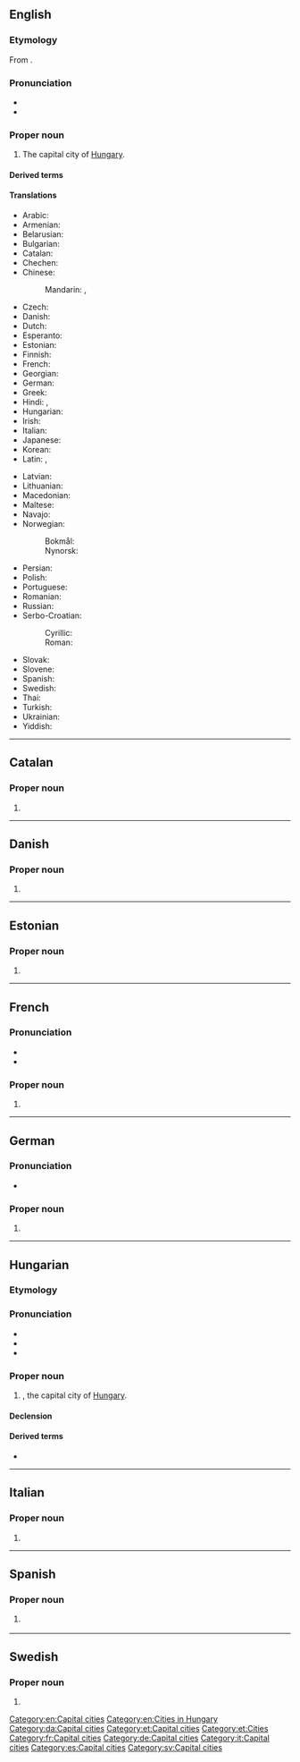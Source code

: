 {{also|Budapešť}}
==English==
{{wikipedia}}

===Etymology===
From {{bor|en|hu|Budapest}}.

===Pronunciation===
* {{IPA|en|/ˈbuːdəpɛst/|/ˈbʊdəpɛst/|/ˈbjuːdəpɛst/|/ˈbuːdəpɛʃt/}}
* {{audio|en|En-us-Budapest.ogg|Audio (US)}}

===Proper noun===
{{en-proper noun}}

# The capital city of [[Hungary]].

====Derived terms====
{{col2|en
|Budapester
|Budapestian
}}

====Translations====
{{trans-top|the capital city of Hungary}}
* Arabic: {{t|ar|بُودَابِسْت|m|tr=budābist}}
* Armenian: {{t+|hy|Բուդապեշտ}}
* Belarusian: {{t|be|Будапе́шт|m}}
* Bulgarian: {{t|bg|Будапе́ща|f}}
* Catalan: {{t|ca|Budapest}}
* Chechen: {{t|ce|Будапешт}}
* Chinese:
*: Mandarin: {{t+|cmn|布達佩斯}}, {{t+|cmn|布达佩斯|tr=Bùdápèisī}}
* Czech: {{t+|cs|Budapešť|f}}
* Danish: {{t+|da|Budapest}}
* Dutch: {{t+|nl|Boedapest|n}}
* Esperanto: {{t+|eo|Budapeŝto}}
* Estonian: {{t+|et|Budapest}}
* Finnish: {{t+|fi|Budapest}}
* French: {{t+|fr|Budapest|m}}
* Georgian: {{t|ka|ბუდაპეშტი}}
* German: {{t+|de|Budapest|n}}
* Greek: {{t+|el|Βουδαπέστη|f}}
* Hindi: {{t|hi|बुदापैशत}}, {{t|hi|बुडापेस्ट|tr=buḍāpēsṭ}}
* Hungarian: {{t+|hu|Budapest}}
* Irish: {{t|ga|Búdaipeist|f}}
* Italian: {{t+|it|Budapest|f}}
* Japanese: {{t|ja|ブダペスト|tr=Budapesuto}}
* Korean: {{t+|ko|부다페스트|tr=Budapeseuteu}}
* Latin: {{t|la|Budapestinum|n}}, {{t|la|Aquincum|n}}
{{trans-mid}}
* Latvian: {{t|lv|Budapešta}}
* Lithuanian: {{t|lt|Budapeštas}}
* Macedonian: {{t+|mk|Бу́димпешта|f}}
* Maltese: {{t|mt|Budapest}}
* Navajo: {{t|nv|Bodobesh}}
* Norwegian:
*: Bokmål: {{t+|nb|Budapest}}
*: Nynorsk: {{t|nn|Budapest}}
* Persian: {{t|fa|بوداپست|tr=budâpest}}
* Polish: {{t+|pl|Budapeszt|m}}
* Portuguese: {{t+|pt|Budapeste}}
* Romanian: {{t+|ro|Budapesta|f}}
* Russian: {{t+|ru|Будапе́шт|m}}
* Serbo-Croatian:
*: Cyrillic: {{t|sh|Бу̀димпешта|f}}
*: Roman: {{t+|sh|Bùdimpešta|f}}
* Slovak: {{t+|sk|Budapešť|f}}
* Slovene: {{t+|sl|Búdimpešta|f}}
* Spanish: {{t+|es|Budapest|m}}
* Swedish: {{t+|sv|Budapest}}
* Thai: {{t|th|บูดาเปสต์|tr=boodaabpàyt}}
* Turkish: {{t+|tr|Budapeşte}}
* Ukrainian: {{t|uk|Будапе́шт|m}}
* Yiddish: {{t|yi|בודאַפּעשט}}
{{trans-bottom}}

[[Category:en:Capital cities]]
[[Category:en:Cities in Hungary]]

----

==Catalan==

===Proper noun===
{{ca-proper noun|m}}

# {{l|en|Budapest}}

----

==Danish==

===Proper noun===
{{head|da|proper noun|g=n}}

# {{l|en|Budapest}}

[[Category:da:Capital cities]]

----

==Estonian==

===Proper noun===
{{head|et|proper noun}}

# {{l|en|Budapest}}

[[Category:et:Capital cities]]
[[Category:et:Cities]]

----

==French==

===Pronunciation===
* {{fr-IPA}}
* {{audio|fr|LL-Q150 (fra)-Fhala.K-Budapest.wav|Audio}}

===Proper noun===
{{fr-proper noun|f}}

# {{l|en|Budapest}}

[[Category:fr:Capital cities]]

----

==German==

===Pronunciation===
* {{audio|de|De-Budapest.ogg|Audio}}

===Proper noun===
{{de-proper noun|n}}

# {{l|en|Budapest}}

[[Category:de:Capital cities]]

----

==Hungarian==
{{slim-wikipedia|lang=hu}}

===Etymology===
{{compound|hu|Buda|Pest}}

===Pronunciation===
* {{hu-IPA}}
* {{audio|hu|Hu-Budapest.ogg|Audio}}
* {{hyphenation|hu|Bu|da|pest}}

===Proper noun===
{{head|hu|proper noun}}

# {{l|en|Budapest}}, the capital city of [[Hungary]].

====Declension====
{{hu-infl-nom|Budapeste|e|n=sg}}{{hu-pos-etek|Budapest|j|jei|n=sg}}

====Derived terms====
* {{l|hu|budapesti}}

{{topics|hu|Capital cities}}
{{topics|hu|Cities in Hungary}}

----

==Italian==
{{wikipedia|lang=it}}

===Proper noun===
{{it-proper noun|f}}

# {{l|en|Budapest}}

[[Category:it:Capital cities]]

----

==Spanish==
{{wikipedia|lang=es}}

===Proper noun===
{{es-proper noun|m}}

# {{l|en|Budapest}} {{gloss|the capital city of Hungary}}

[[Category:es:Capital cities]]

----

==Swedish==

===Proper noun===
{{sv-proper noun|n}}

# {{l|en|Budapest}}

[[Category:sv:Capital cities]]